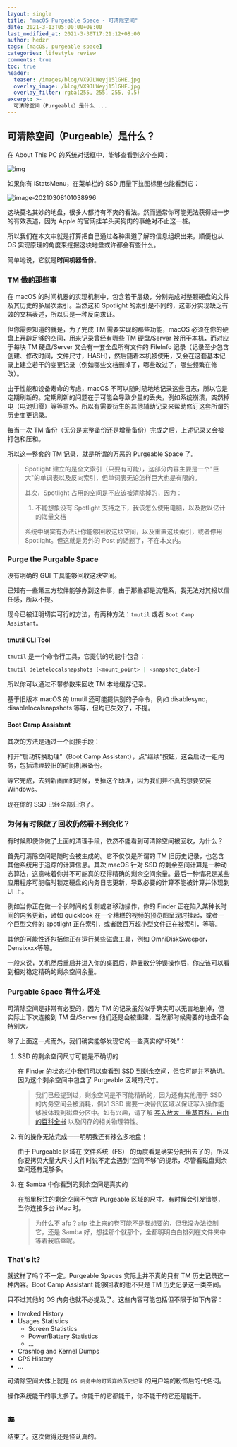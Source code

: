 ```yaml
---
layout: single
title: "macOS Purgeable Space - 可清除空间"
date: 2021-3-13T05:00:00+08:00
last_modified_at: 2021-3-30T17:21:12+08:00
author: hedzr
tags: [macOS, purgeable space]
categories: lifestyle review
comments: true
toc: true
header:
  teaser: /images/blog/VX9JLWeyj15lGHE.jpg
  overlay_image: /blog/VX9JLWeyj15lGHE.jpg
  overlay_filter: rgba(255, 255, 255, 0.5)
excerpt: >-
  可清除空间（Purgeable）是什么 ...
---
```


## 可清除空间（Purgeable）是什么？

在 About This PC 的系统对话框中，能够查看到这个空间：

![img](/images/blog/VX9JLWeyj15lGHE.jpg)

如果你有 iStatsMenu，在菜单栏的 SSD 用量下拉图标里也能看到它：

![image-20210308101038996](/images/blog/xr6ITBsAogNJQ2n.png)

这块莫名其妙的地盘，很多人都持有不爽的看法。然而通常你可能无法获得进一步的有效表述，因为 Apple 的官网挂羊头买狗肉的事绝对不止这一桩。

所以我们在本文中就是打算把自己通过各种渠道了解的信息组织出来，顺便也从 OS 实现原理的角度来挖掘这块地盘或许都会有些什么。

简单地说，它就是**时间机器备份**。

### TM 做的那些事

在 macOS 的时间机器的实现机制中，包含若干层级，分别完成对整颗硬盘的文件及其历史的多层次索引。当然这和 Spotlight 的索引是不同的，这部分实现缺乏有效的文档表述，所以只是一种反向求证。

但你需要知道的就是，为了完成 TM 需要实现的那些功能，macOS 必须在你的硬盘上开辟足够的空间，用来记录曾经有哪些 TM 硬盘/Server 被用于本机，而对应于每块 TM 硬盘/Server 又会有一套全盘所有文件的 FileInfo 记录（记录至少包含创建、修改时间，文件尺寸，HASH），然后随着本机被使用，又会在这套基本记录上建立若干的变更记录（例如哪些文档删掉了，哪些改过了，哪些频繁在修改）。

由于性能和设备寿命的考虑，macOS 不可以随时随地地记录这些日志，所以它是定期刷新的。定期刷新的问题在于可能会导致少量的丢失，例如系统崩溃，突然掉电（电池归零）等等意外。所以有需要衍生的其他辅助记录来帮助修订这套所谓的历史变更记录。

每当一次 TM 备份（无分是完整备份还是增量备份）完成之后，上述记录又会被打包和压和。

所以这一整套的 TM 记录，就是所谓的万恶的 Purgeable Space 了。

> Spotlight 建立的是全文索引（只要有可能），这部分内容主要是一个"巨大"的单词表以及反向索引，但单词表无论怎样巨大也是有限的。
>
> 其次，Spotlight 占用的空间是不应该被清除掉的，因为：
>
> 1. 不能想象没有 Spotlight 支持之下，我该怎么使用电脑，以及数以亿计的海量文档
>
> 系统中确实有办法让你能够回收这块空间，以及重置这块索引，或者停用 Spotlight。但这就是另外的 Post 的话题了，不在本文内。

### Purge the Purgable Space

没有明确的 GUI 工具能够回收这块空间。

已知有一些第三方软件能够办到这件事，由于那些都是流氓系，我无法对其报以信任感，所以不提。

现今已被证明切实可行的方法，有两种方法：`tmutil` 或者 `Boot Camp Assistant`。

#### tmutil CLI Tool

`tmutil` 是一个命令行工具，它提供的功能中包含：

```bash
tmutil deletelocalsnapshots [<mount_point> | <snapshot_date>]
```

所以你可以通过不带参数来回收 TM 本地缓存记录。

基于旧版本 macOS 的 tmutil 还可能提供别的子命令，例如 disablesync，disablelocalsnapshots 等等，但均已失效了，不提。

#### Boot Camp Assistant

其次的方法是通过一个间接手段：

打开“启动转换助理”（Boot Camp Assistant），点“继续”按钮，这会启动一组内务，包括清理较旧的时间机器备份。

等它完成，去到新画面的时候，关掉这个助理，因为我们并不真的想要安装 Windows。

现在你的 SSD 已经全部归你了。

### 为何有时候做了回收仍然看不到变化？

有时候即使你做了上面的清理手段，依然不能看到可清除空间被回收，为什么？

首先可清除空间是随时会被生成的。它不仅仅是所谓的 TM 旧历史记录，也包含其他系统用于追踪的计算信息。其次 macOS 针对 SSD 的剩余空间计算是一种动态算法，这意味着你并不可能真的获得精确的剩余空间余量。最后一种情况是某些应用程序可能临时锁定硬盘的内务日志更新，导致必要的计算不能被计算并体现到 UI 上。

例如当你正在做一个长时间的复制或者移动操作，你的 Finder 正在陷入某种长时间的内务更新，诸如 quicklook 在一个糟糕的视频的预览图呈现时挂起，或者一个巨型文件的 spotlight 正在索引，或者数百万超小型文件正在被索引，等等。

其他的可能性还包括你正在运行某些磁盘工具，例如 OmniDiskSweeper，Densixxxx等等。

一般来说，关机然后重启并进入你的桌面后，静置数分钟误操作后，你应该可以看到相对稳定精确的剩余空间余量。

### Purgable Space 有什么坏处

可清除空间是非常有必要的，因为 TM 的记录虽然似乎确实可以无害地删掉，但实际上下次连接到 TM 盘/Server 他们还是会被重建，当然那时候需要的地盘不会特别大。

除了上面这一点而外，我们确实能够发现它的一些真实的“坏处”：

1. SSD 的剩余空间尺寸可能是不确切的

   在 Finder 的状态栏中我们可以查看到 SSD 到剩余空间，但它可能并不确切。因为这个剩余空间中包含了 Purgeable 区域的尺寸。

   > 我们已经提到过，剩余空间是不可能精确的，因为还有其他用于 SSD 的内务空间会被消耗，例如 SSD 需要一块替代区域以保证写入操作能够被体现到磁盘分区中。如有兴趣，请了解 [写入放大 - 维基百科，自由的百科全书](https://zh.wikipedia.org/wiki/%E5%86%99%E5%85%A5%E6%94%BE%E5%A4%A7) 以及闪存的相关物理特性。

2. 有的操作无法完成——明明我还有辣么多地盘！

   由于 Purgeable 区域在 文件系统（FS） 的角度看是确实分配出去了的，所以你要拷贝大量大尺寸文件时说不定会遇到“空间不够”的提示，尽管看磁盘剩余空间还有足够多。

3. 在 Samba 中你看到的剩余空间是真实的

   在那里标注的剩余空间不包含 Purgeable 区域的尺寸。有时候会引发错觉，当你连接多台 iMac 时。

   > 为什么不 afp？afp 挂上来的卷可能不是我想要的，但我没办法控制它，还是 Samba 好，想挂那个就那个，全都明明白白排列在文件夹中等着我临幸呢。

### That's it?

就这样了吗？不一定。Purgeable Spaces 实际上并不真的只有 TM 历史记录这一种内容。Boot Camp Assistant 能够回收的也不只是 TM 历史记录这一类空间。

只不过其他的 OS 内务也就不必提及了。这些内容可能包括但不限于如下内容：

- Invoked History
- Usages Statistics
  - Screen Statistics
  - Power/Battery Statistics
  - ...
- Crashlog and Kernel Dumps
- GPS History
- ...

可清除空间大体上就是 `OS 内务中的可丢弃的历史记录` 的用户端的粉饰后的代名词。

操作系统能干的事太多了。你能干的它都能干，你不能干的它还是能干。

## :end:

结束了。这次做得还是怪认真的。
